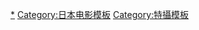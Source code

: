 {{navbox
|name =Godzilla
|bodyclass = hlist hlist-pipe
|titlestyle = background-color: #c00; color: #fff
|groupstyle = background-color: #c00; color: #fff
|title =[[哥吉拉|<span style="color:#fff;">哥吉拉</span>]]
|group1 = [[哥吉拉系列作品列表|<span style="color:#fff;">作品</span>]]
|list1  = {{Navbox|child
|groupwidth = 10em
|group1 = 昭和系列
|list1  = [[哥吉拉 (1954年)|哥吉拉]]（{{link-en|海外版|Godzilla, King of the Monsters!}}）- [[哥吉拉的逆襲]] - [[金剛對哥吉拉]] - [[摩斯拉對哥吉拉]] - [[三大怪獸 地球最大決戰]] - [[怪獸大戰爭]] - [[哥吉拉·伊比拉·摩斯拉 南海大決鬥|南海大決鬥]] - [[怪獸島決戰 哥吉拉之子]] - [[怪獸總進擊]] - [[哥吉拉·迷你拉·加巴拉 全體怪獸大進擊|全體怪獸大進擊]] - [[哥吉拉對黑多拉]] - [[地球攻擊命令 哥吉拉對蓋剛]] - [[哥吉拉對梅加洛]] - [[哥吉拉對機械哥吉拉]] - [[機械哥吉拉的逆襲]]
|group2 = 平成vs系列
|list2  = [[哥吉拉 (1984年)]]（{{link-en|海外版1985|Godzilla 1985}}） - [[哥吉拉vs碧奧蘭蒂]] - [[哥吉拉vs王者基多拉]] -  [[哥吉拉vs摩斯拉]] - [[哥吉拉vs機械哥吉拉]] - [[哥吉拉vs太空哥吉拉]] - [[哥吉拉vs戴斯特洛伊亞]] 
|group3 =新世紀系列
|list3  =[[哥吉拉2000]] - [[哥吉拉×美加基拉斯 G消滅作戰]] - [[哥吉拉·摩斯拉·王者基多拉 大怪獸總攻擊]] - [[哥吉拉×機械哥吉拉]] - [[哥吉拉×摩斯拉×機械哥吉拉 東京SOS]] - [[哥吉拉 最後戰役]]  
|group4 = [[新·日本英雄宇宙]]
|list4  = [[正宗哥吉拉]]
|group5 = 動畫電影
|list5  = 
* [[哥斯拉 (動畫電影)|GODZILLA三部作]]（{{le|哥斯拉：怪兽行星|Godzilla: Planet of the Monsters|怪兽行星}}、{{le|哥斯拉：决战之都|Godzilla: City on the Edge of Battle|决战之都}}、{{le|哥斯拉：噬星者|Godzilla: The Planet Eater|噬星者}}）
|group6 = 美國電影（[[三星電影公司|三星]]）
|list6  =  [[酷斯拉]]（1998）
{{Navbox|child
    |group1 =  [[傳奇電影公司|傳奇]]（[[怪兽宇宙]] 
    |list1  = [[哥斯拉 (2014年电影)|哥吉拉]]（2014） - [[哥吉拉 II 怪獸之王]]（2019） - [[哥吉拉大戰金剛]]（2021）
}}
|group7 = 其他・Web番組
|list7  =[[流星人間ZONE]] - [[怪獸行星哥吉拉]] - [[哥吉拉島]] - {{link-en|哥吉拉：動畫系列（1978年）|Godzilla_(1978_TV_series)}} - {{link-en|酷斯拉：動畫系列|Godzilla:_The_Series}} - {{link-en|幽卡利|Yonggary_(1999_film)}} - [[哥斯拉：拯救地球]]  - [[哥吉拉VS]] - {{link-en|哥吉拉：漫畫系列|Godzilla_(comics)}} - [[哥吉拉 奇異點]]
|group8 = 關聯作品
|list8  = {{Navbox|child
    |group1 = 
    |list1  = [[怪獸行星哥吉拉]] - [[三丁目的夕陽2|ALWAYS：再續幸福的三丁目]] - [[金剛：骷髏島]]
    |group2 = 摩斯拉系列<!--哥吉拉登場作品上記-->
|groupstyle = background-color:#FF9900; border:1px 
    |list2  = 
* [[摩斯拉_(1961年)]]
* 平成摩斯拉三部作
** [[摩斯拉_(1996年)]]
** [[摩斯拉2_海底大決戰]]
** [[摩斯拉3_王者基多拉來襲]]
}}
}}
|group3 = 其他
|list3 = {{Navbox|child
    |groupwidth = 10em
    |group1 = 劇中歌
    |list1 = 
* {{link-ja|摩斯拉之歌|モスラの歌}}
* {{link-ja|かえせ! 太陽を}}
    |group2 = 音樂
    |list2 = 
* {{link-ja|哥吉拉(TALIZMAN)|ゴジラ (TALIZMANの曲)]]}}
* {{link-ja|哥吉拉傳說|ゴジラ伝説]]}}
*{{link-ja|Welcome to the stage!}}
* {{link-ja|哥吉拉對福音戰士交響樂|シン・ゴジラ対エヴァンゲリオン交響楽]]}}
* {{link-ja|哥吉拉（藍牡蠣合唱團）|ゴジラ (ブルー・オイスター・カルトの曲)]]}}
* {{link-ja|Pray (ALEXANDROS)|Pray (［ALEXANDROS］の曲)|Pray}}
* {{link-ja|INTO THE DEEP}}
    |group3 = 用語
    |list3  = 
* {{link-ja|東寶特攝|東宝特攝}}
* {{link-ja|東寶特攝電影的怪獸對策組織|東宝特撮映画の怪獣対策組織}}
* {{link-ja|東寶特攝電影的登場兵器|東宝特撮映画の登場兵器}}
** [[Super_X]]
** [[轟天號]]
** [[激微波兵器]]
** {{link-ja|太空鈦|スペースチタニウム}}
    |group4 = 關聯項目
    |list4  = 
* [[:Category:哥吉拉電影|哥吉拉電影]]
* [[:Category:Mothra|摩斯拉]]
* {{link-ja|東寶冠軍節|東宝チャンピオンまつり}}
* [[:Category:東寶怪獸|東寶怪獸]]
* [[:Category:東寶特攝電影|東寶特攝電影]]
    |group5 = 關聯設施
    |list5 = 
* {{link-ja|新宿東寶大廈|新宿東宝ビル}}}}
|group4 = 関連人物
|list4 = {{Navbox|child
    |groupwidth = 10em
    |group1 = 製作人<!-- 記載はクレジットに表記された作品の公開順。以下の項目も同様 -->
    |list1  = 
<!-- クレジット上「製作」として表記された人物 -->
* [[田中友幸]]
* [[富山省吾]]
* {{link-ja|市川南|市川南 (映画プロデューサー)}}
* {{link-ja|大田圭二}}
<!-- 上記の項目以外の肩書きでクレジットされた人物 -->
* {{link-ja|所健二}}
* {{link-ja|田中文雄 (1964年)|田中文雄|田中文雄}}
* {{link-ja|本間英行}}
* {{link-ja|森知貴秀}}
* {{link-ja|山中和成}}
* {{link-ja|佐藤善宏}}
* {{link-ja|澁澤匡哉}}
* {{link-ja|和田倉和利}}
* {{link-ja|吉澤隆}}
<!-- 下記為美國哥吉拉系列參與人物 -->
* [[狄恩·戴夫林]]
* [[托马斯·图尔]]
* [[強·賈希尼]]
* {{link-en|瑪麗·帕倫|Mary Parent}}
    |group2 = 原案者
    |list2  = 
* {{link-ja|香山滋}}
* {{link-ja|福島正実}}
* {{link-ja|小林晋一郎}}

    |group3 = 編劇
    |list3  = 
* {{link-ja|村田武雄}}
* {{link-ja|日高繁明}}<!-- ←『ゴジラの逆襲』編劇参加分類 -->
* {{link-ja|関沢新一}}
* {{link-ja|斯波一絵}}
* {{link-ja|馬淵薫}}
* {{link-ja|山浦弘靖}}
* {{link-ja|高山由紀子}}
* {{link-ja|永原秀一}}
* {{link-ja|柏原寛司}}
* {{link-ja|三村渉}}
* {{link-ja|長谷川圭一}}
* [[橫谷昌宏]]
* {{link-ja|桐山勲}}
* {{link-ja|虚淵玄}}
* [[村井貞之]]
* {{link-ja|山田哲弥}}
<!-- 下記為美國哥吉拉系列參與人物 -->
* [[狄恩·戴夫林]]
* {{link-en|馬克斯·博倫斯坦|Max Borenstein}}
* [[艾瑞克·皮爾森]]

    |group4 =電影導演
    |list4  = 
* {{link-ja|本多猪四郎}}
* {{link-ja|小田基義}}
* [[福田純]]
* {{link-ja|坂野義光}}
* {{link-ja|橋本幸治}}
* {{link-ja|大森一樹}}
* {{link-ja|大河原孝夫}}
* {{link-ja|山下賢章}}
* {{link-ja|手塚昌明}}
* [[金子修介]]
* {{link-ja|北村龍平}}
* [[庵野秀明]]
* [[樋口真嗣]]
* [[静野孔文]]
* {{link-ja|瀬下寛之}}
<!-- 下記為美國哥吉拉系列參與人物 -->
* [[羅蘭·艾默瑞奇]]
* [[加雷斯·爱德华]]
* [[麥可·道格堤]]
* [[亞當·溫高德]]

    |group5 = 特攝導演<!-- 東寶慣例以「特技監督」或是「特殊技術」表記 -->
    |list5  = 
* [[圓谷英二]]
* {{link-ja|有川貞昌}}
* [[中野昭慶]]
* [[川北紘一]]
* {{link-ja|鈴木健二|鈴木健二 (特撮監督)}}
* {{link-ja|神谷誠}}
* {{link-ja|菊地雄一}}
* {{link-ja|浅田英一}}

    |group6 = 音樂家
    |list6  = 
* [[伊福部昭]]
* {{link-ja|佐藤勝}}
* [[宮内國郎]]
* {{link-ja|眞鍋理一郎}}
* {{link-ja|小六禮次郎}}
* [[椙山浩一]]
* [[服部隆之]]
* [[大島滿]]
* [[大谷幸]]
* [[基思·埃默森]]
* {{link-ja|森野宣彦}}
* {{link-ja|矢野大介}}
* [[鷺巣詩郎]]
<!-- 下記為美國哥吉拉系列參與人物 -->
* [[大衛·阿諾德]]
* [[亚历山大·德斯普拉]]
* {{link-en|比爾·麥克瑞利|Bear McCreary}}
* [[Junkie_XL]]

    |group7 = 戲服演員<!--僅列出實際扮演哥吉拉的演員 -->
    |list7  = 
* [[中島春雄]]
* [[手塚勝巳]]
* [[大仲清治]]
* [[關田裕]]
* {{link-ja|高木真二}}
* {{link-ja|図師勲}}
* [[河合徹]]
* [[薩摩劍八郎]]
* [[喜多川2tom|喜多川務]]
* [[吉田瑞穗]]
* [[野村萬齋]]<!-- 動作捕捉 -->
<!-- 下記為美國哥吉拉系列參與人物 -->
* [[安迪·瑟克斯]]<!-- 動作捕捉 -->
* {{link-en|TJ·史托姆|T.J. Storm}}<!-- 動作捕捉 -->

    |group8 = 其他<!--對整個系列有高度貢獻/影響力的人 -->
    |list8  = 
* {{link-ja|森岩雄}}
* {{link-ja|開米栄三}}
* {{link-ja|渡邊明|渡辺明 (美術監督)}}
* {{link-ja|利光貞三}}
* {{link-ja|北猛夫}}
* {{link-ja|富岡素敬}}
* {{link-ja|井上泰幸}}
* {{link-ja|完倉泰一}}
* {{link-ja|大澤哲三}}
* {{link-ja|村瀬継蔵}}
* {{link-ja|安丸信行}}
* {{link-ja|小林知己}}
* {{link-ja|品田冬樹}}
* {{link-ja|若狭新一}}

     }}
}}<noinclude>
{{DEFAULTSORT:Godzilla}}
[[Category:Godzilla|*]]
[[Category:日本电影模板]]
[[Category:特攝模板]]
</noinclude>